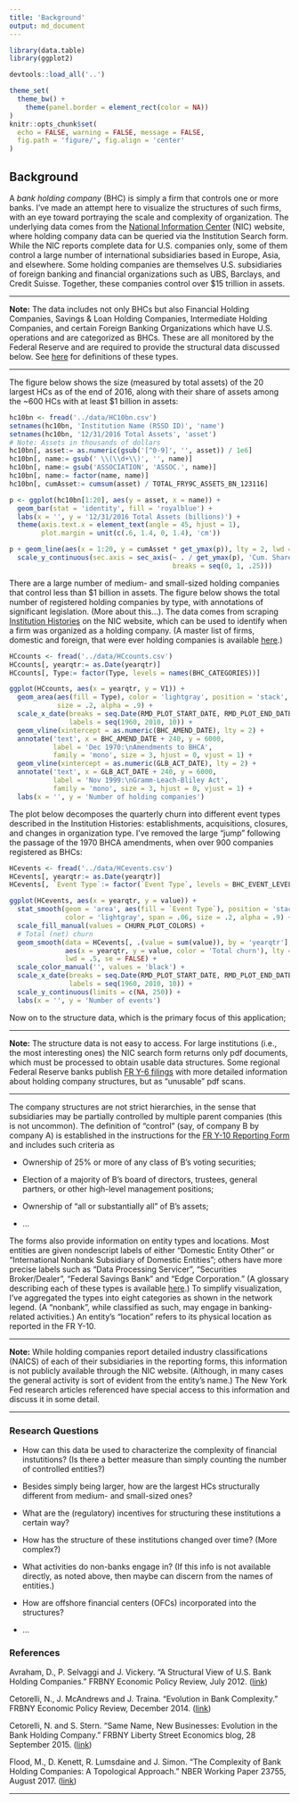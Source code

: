 ```yaml
---
title: 'Background'
output: md_document
---
```

```r
library(data.table)
library(ggplot2)

devtools::load_all('..')

theme_set(
  theme_bw() +
    theme(panel.border = element_rect(color = NA))
)
knitr::opts_chunk$set(
  echo = FALSE, warning = FALSE, message = FALSE,
  fig.path = 'figure/', fig.align = 'center'
)
```

## Background

A _bank holding company_ (BHC) is simply a firm that controls one or more banks. I've made an attempt here to visualize the structures of such firms, with an eye toward portraying the scale and complexity of organization. The underlying data comes from the <a href='https://www.ffiec.gov/nicpubweb/nicweb/nichome.aspx' target='_blank'>National Information Center</a> (NIC) website, where holding company data can be queried via the Institution Search form. While the NIC reports complete data for U.S. companies only, some of them control a large number of international subsidiaries based in Europe, Asia, and elsewhere. Some holding companies are themselves U.S. subsidiaries of foreign banking and financial organizations such as UBS, Barclays, and Credit Suisse. Together, these companies control over $15 trillion in assets.

<hr>

**Note:** The data includes not only BHCs but also Financial Holding Companies, Savings & Loan Holding Companies, Intermediate Holding Companies, and certain Foreign Banking Organizations which have U.S. operations and are categorized as BHCs. These are all monitored by the Federal Reserve and are required to provide the structural data discussed below. See <a href='https://www.ffiec.gov/nicpubweb/content/help/institution%20type%20description.htm' target='_blank'>here</a> for definitions of these types.

<hr>

The figure below shows the size (measured by total assets) of the 20 largest HCs as of the end of 2016, along with their share of assets among the ~600 HCs with at least $1 billion in assets:

```r
hc10bn <- fread('../data/HC10bn.csv')
setnames(hc10bn, 'Institution Name (RSSD ID)', 'name')
setnames(hc10bn, '12/31/2016 Total Assets', 'asset')
# Note: Assets in thousands of dollars
hc10bn[, asset:= as.numeric(gsub('[^0-9]', '', asset)) / 1e6]
hc10bn[, name:= gsub(' \\(\\d+\\)', '', name)]
hc10bn[, name:= gsub('ASSOCIATION', 'ASSOC.', name)]
hc10bn[, name:= factor(name, name)]
hc10bn[, cumAsset:= cumsum(asset) / TOTAL_FRY9C_ASSETS_BN_123116]

p <- ggplot(hc10bn[1:20], aes(y = asset, x = name)) +
  geom_bar(stat = 'identity', fill = 'royalblue') +
  labs(x = '', y = '12/31/2016 Total Assets (billions)') +
  theme(axis.text.x = element_text(angle = 45, hjust = 1),
        plot.margin = unit(c(.6, 1.4, 0, 1.4), 'cm'))

p + geom_line(aes(x = 1:20, y = cumAsset * get_ymax(p)), lty = 2, lwd = 1.3, col = 'red') +
  scale_y_continuous(sec.axis = sec_axis(~ . / get_ymax(p), 'Cum. Share of Assets',
                                         breaks = seq(0, 1, .25)))

```

There are a large number of medium- and small-sized holding companies that control less than $1 billion in assets. The figure below shows the total number of registered holding companies by type, with annotations of significant legislation. (More about this...). The data comes from scraping <a href='https://www.ffiec.gov/nicpubweb/nicweb/InstitutionHistory.aspx?parID_RSSD=1021628&parDT_END=99991231' target='_blank'>Institution Histories</a> on the NIC website, which can be used to identify when a firm was organized as a holding company. (A master list of firms, domestic and foreign, that were ever holding companies is available <a href='https://www.chicagofed.org/banking/financial-institution-reports/bhc-name-list' target='_blank'>here</a>.)

```r
HCcounts <- fread('../data/HCcounts.csv')
HCcounts[, yearqtr:= as.Date(yearqtr)]
HCcounts[, Type:= factor(Type, levels = names(BHC_CATEGORIES))]

ggplot(HCcounts, aes(x = yearqtr, y = V1)) +
  geom_area(aes(fill = Type), color = 'lightgray', position = 'stack',
            size = .2, alpha = .9) +
  scale_x_date(breaks = seq.Date(RMD_PLOT_START_DATE, RMD_PLOT_END_DATE, by = '10 years'),
               labels = seq(1960, 2010, 10)) +
  geom_vline(xintercept = as.numeric(BHC_AMEND_DATE), lty = 2) +
  annotate('text', x = BHC_AMEND_DATE + 240, y = 6000,
           label = 'Dec 1970:\nAmendments to BHCA',
           family = 'mono', size = 3, hjust = 0, vjust = 1) +
  geom_vline(xintercept = as.numeric(GLB_ACT_DATE), lty = 2) +
  annotate('text', x = GLB_ACT_DATE + 240, y = 6000,
           label = 'Nov 1999:\nGramm-Leach-Bliley Act',
           family = 'mono', size = 3, hjust = 0, vjust = 1) +
  labs(x = '', y = 'Number of holding companies')
```

The plot below decomposes the quarterly churn into different event types described in the Institution Histories: establishments, acquisitions, closures, and changes in organization type. I've removed the large "jump" following the passage of the 1970 BHCA amendments, when over 900 companies registered as BHCs:

```r
HCevents <- fread('../data/HCevents.csv')
HCevents[, yearqtr:= as.Date(yearqtr)]
HCevents[, `Event Type`:= factor(`Event Type`, levels = BHC_EVENT_LEVELS)]

ggplot(HCevents, aes(x = yearqtr, y = value)) +
  stat_smooth(geom = 'area', aes(fill = `Event Type`), position = 'stack',
              color = 'lightgray', span = .06, size = .2, alpha = .9) +
  scale_fill_manual(values = CHURN_PLOT_COLORS) +
  # Total (net) churn
  geom_smooth(data = HCevents[, .(value = sum(value)), by = 'yearqtr'],
              aes(x = yearqtr, y = value, color = 'Total churn'), lty = 2, span = .06,
              lwd = .5, se = FALSE) +
  scale_color_manual('', values = 'black') +
  scale_x_date(breaks = seq.Date(RMD_PLOT_START_DATE, RMD_PLOT_END_DATE, by = '10 years'),
               labels = seq(1960, 2010, 10)) +
  scale_y_continuous(limits = c(NA, 250)) +
  labs(x = '', y = 'Number of events')
```

Now on to the structure data, which is the primary focus of this application;

<hr>

**Note:** The structure data is not easy to access. For large institutions (i.e., the most interesting ones) the NIC search form returns only pdf documents, which must be processed to obtain usable data structures. Some regional Federal Reserve banks publish <a href='https://www.richmondfed.org/banking/supervision_and_regulation/fry6_reports' target='_blank'>FR Y-6 filings</a> with more detailed information about holding company structures, but as "unusable" pdf scans.

<hr>

The company structures are not strict hierarchies, in the sense that subsidiaries may be partially controlled by multiple parent companies (this is not uncommon). The definition of "control" (say, of company B by company A) is established in the instructions for the <a href='https://www.federalreserve.gov/apps/reportforms/reportdetail.aspx?sOoYJ+5BzDaGhRRQo6EFJQ==' target='_blank'>FR Y-10 Reporting Form</a> and includes such criteria as

* Ownership of 25% or more of any class of B's voting securities;

* Election of a majority of B's board of directors, trustees, general partners, or other high-level management positions;

* Ownership of "all or substantially all" of B's assets;

* ...
	
The forms also provide information on entity types and locations. Most entities are given nondescript labels of either "Domestic Entity Other" or "International Nonbank Subsidiary of Domestic Entities"; others have more precise labels such as "Data Processing Servicer", "Securities Broker/Dealer", "Federal Savings Bank" and "Edge Corporation." (A glossary describing each of these types is available <a href='https://www.ffiec.gov/nicpubweb/content/help/institution%20type%20description.htm' target='_blank'>here</a>.) To simplify visualization, I've aggregated the types into eight categories as shown in the network legend. (A "nonbank", while classified as such, may engage in banking-related activities.) An entity's "location" refers to its physical location as reported in the FR Y-10.

<hr>

**Note:** While holding companies report detailed industry classifications (NAICS) of each of their subsidiaries in the reporting forms, this information is not publicly available through the NIC website. (Although, in many cases the general activity is sort of evident from the entity's name.) The New York Fed research articles referenced have special access to this information and discuss it in some detail.

<hr>

### Research Questions
* How can this data be used to characterize the complexity of financial instutitions? (Is there a better measure than simply counting the number of controlled entities?)

* Besides simply being larger, how are the largest HCs structurally different from medium- and small-sized ones?

* What are the (regulatory) incentives for structuring these institutions a certain way?

* How has the structure of these institutions changed over time? (More complex?)

* What activities do non-banks engage in? (If this info is not available directly, as noted above, then maybe can discern from the names of entities.)

* How are offshore financial centers (OFCs) incorporated into the structures?

* ...


### References
Avraham, D., P. Selvaggi and J. Vickery. "A Structural View of U.S. Bank Holding Companies." FRBNY Economic Policy Review, July 2012. (<a href='https://www.newyorkfed.org/medialibrary/media/research/epr/12v18n2/1207avra.pdf' target='_blank'>link</a>)

Cetorelli, N., J. McAndrews and J. Traina. "Evolution in Bank Complexity." FRBNY Economic Policy Review, December 2014. (<a href='https://www.newyorkfed.org/medialibrary/media/research/epr/2014/1412cet2.pdf' target='_blank'>link</a>)

Cetorelli, N. and S. Stern. "Same Name, New Businesses: Evolution in the Bank Holding Company." FRBNY Liberty Street Economics blog, 28 September 2015. (<a href='http://libertystreeteconomics.newyorkfed.org/2015/09/same-name-new-businesses-evolution-in-the-bank-holding-company.html' target='_blank'>link</a>)

Flood, M., D. Kenett, R. Lumsdaine and J. Simon. "The Complexity of Bank Holding Companies: A Topological Approach." NBER Working Paper 23755, August 2017. (<a href=https://www.nber.org/papers/w23755 target='_blank'>link</a>)

<hr>

